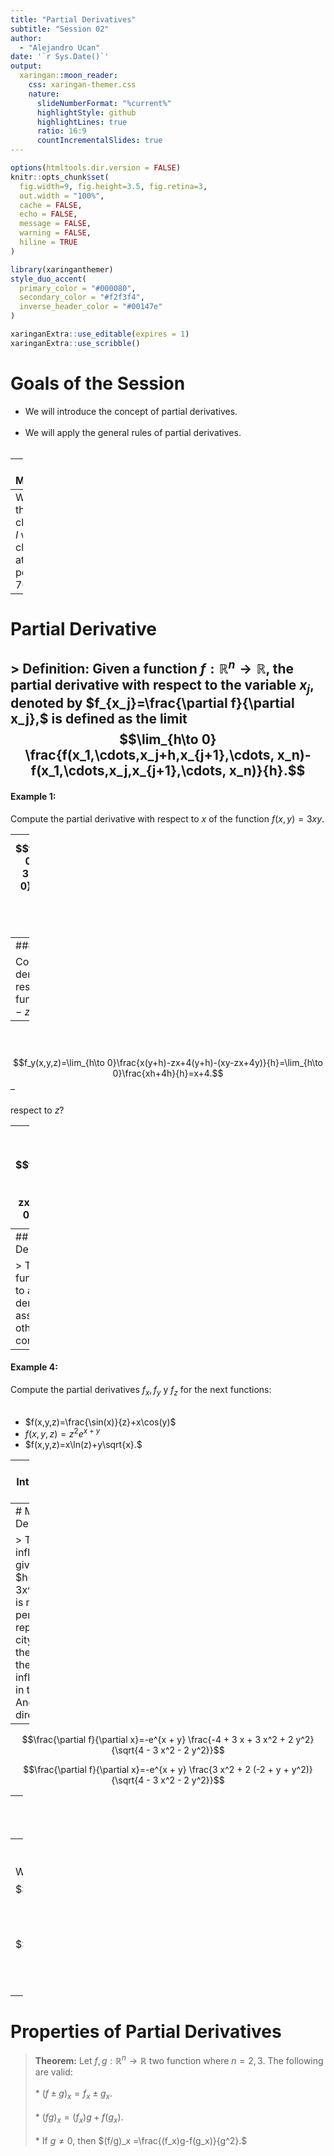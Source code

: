 ```yaml
---
title: "Partial Derivatives"
subtitle: "Session 02"  
author: 
  - "Alejandro Ucan"
date: '`r Sys.Date()`'
output:
  xaringan::moon_reader:
    css: xaringan-themer.css
    nature:
      slideNumberFormat: "%current%"
      highlightStyle: github
      highlightLines: true
      ratio: 16:9
      countIncrementalSlides: true
---
```


```r
options(htmltools.dir.version = FALSE)
knitr::opts_chunk$set(
  fig.width=9, fig.height=3.5, fig.retina=3,
  out.width = "100%",
  cache = FALSE,
  echo = FALSE,
  message = FALSE, 
  warning = FALSE,
  hiline = TRUE
)
```

```r
library(xaringanthemer)
style_duo_accent(
  primary_color = "#000080",
  secondary_color = "#f2f3f4",
  inverse_header_color = "#00147e"
)
```

```r
xaringanExtra::use_editable(expires = 1)
xaringanExtra::use_scribble()
```
# Goals of the Session

  * We will introduce the concept of partial derivatives. <br/><br/>
  * We will apply the general rules of partial derivatives. <br/><br/>

---
# Motivation

The **heat index** ($I$) measures the combined effects of temperature and humidity. $I$ measures the sensation of air temperature when the temperature is $T$ and the relative humidity is $H.$

![Sensación Termica](SensacionTermica.png)

--
What is the rate of change of $I$ when we change $T$ at the point $(96,70)$?

---
# Partial Derivative

> __Definition:__ Given a function $f:\mathbb{R}^n\to \mathbb{R},$ the partial derivative with respect to the variable $x_j,$ denoted by $f_{x_j}=\frac{\partial f}{\partial x_j},$ is defined as the limit $$\lim_{h\to 0} \frac{f(x_1,\cdots,x_j+h,x_{j+1},\cdots, x_n)-f(x_1,\cdots,x_j,x_{j+1},\cdots, x_n)}{h}.$$
--

#### Example 1: 

Compute the partial derivative with respect to $x$ of the function $f(x,y)=3xy.$

--
$$f_x(x,y)=\lim_{h\to 0}\frac{3(x+h)y-3xy}{h}=\lim_{h\to 0}\frac{3(x+h-x)y}{h}=\lim_{h\to 0}\frac{3yh}{h}=3y.$$

---
#### Ejemplo 3:

Compute the partial derivative with respect to $y$ of the function $f(x,y)=xy-zx+4y.$

--
<br/><br/>
$$f_y(x,y,z)=\lim_{h\to 0}\frac{x(y+h)-zx+4(y+h)-(xy-zx+4y)}{h}=\lim_{h\to 0}\frac{xh+4h}{h}=x+4.$$
--
<br/><br/>
respect to $z$?

--
<br/><br/>
$$f_y(x,y,z)=\lim_{h\to 0}\frac{xy-(z+h)x+4y-(xy-zx+4y)}{h}=\lim_{h\to 0}\frac{hx}{h}=x.$$

---
## How to Partially Derive?

> To partially derive a function with respect to a variable, we just derive the function assuming that the other variables are constants.
--

#### Example 4:

Compute the partial derivatives $f_x,\,f_y$ y $f_z$ for the next functions: <br/><br/>


* $f(x,y,z)=\frac{\sin(x)}{z}+x\cos(y)$
* $f(x,y,z)=z^2e^{x+y}$
* $f(x,y,z)=x\ln(z)+y\sqrt{x}.$

---
# Geometric Interpretation of Partial Derivatives

Hereby we present the graph of the function $f(x,y)=x^2+xy+y^3$ at the point $(1,1).$

<iframe src="https://www.geogebra.org/calculator/aemfszpg?embed" width="1200" height="400" allowfullscreen style="border: 1px solid #e4e4e4;border-radius: 4px;" frameborder="0"></iframe>

---
# Modelling with Partial Derivatives:

> The Argentine inflation (in 2019) is given by the function $h(x,y)=e^{x+y}\sqrt{4-3x^2-2y^2},$ where $h$ is measured in percentage, and $(x,y)$ represents a point in the city. If we observe at the point $(1,1)$, what is the rate of change of inflation when we move in the vertical direction? And in the horizontal direction?

--

$$\frac{\partial f}{\partial x}=-e^{x + y} \frac{-4 + 3 x + 3 x^2 + 2 y^2}{\sqrt{4 - 3 x^2 - 2 y^2}}$$

$$\frac{\partial f}{\partial x}=-e^{x + y} \frac{3 x^2 + 2 (-2 + y + y^2)}{\sqrt{4 - 3 x^2 - 2 y^2}}$$

---
# Implicit Partial Derivation

#### Example 5:

Assume that $x,y,z$ satisfy the following equation: $$x^2+y^2-z^2=0.$$ Compute $z_x$ and $z_y.$

--
<br/><br/>
We have that  $$\frac{\partial z}{\partial x}=\frac{x}{z}$$ $$\frac{\partial z}{\partial y}=\frac{y}{z}.$$

---
# Properties of Partial Derivatives

> __Theorem:__ Let $f,g:\mathbb{R}^n\to\mathbb{R}$ two function where $n=2,3.$ The following are valid:
<br/><br/>
  * $(f\pm g)_x=f_x\pm g_x.$ <br/><br/>
  * $(fg)_x = (f_x)g + f(g_x).$ <br/><br/>
  * If $g\neq 0,$ then $(f/g)_x =\frac{(f_x)g-f(g_x)}{g^2}.$

